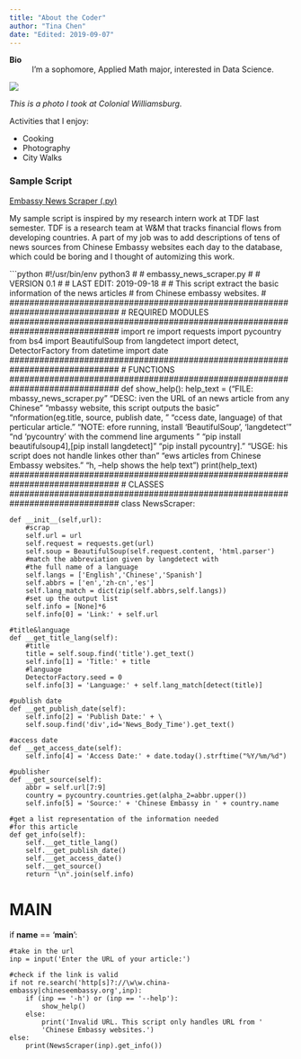 ```yaml
---
title: "About the Coder"
author: "Tina Chen"
date: "Edited: 2019-09-07"
---
```


**Bio**
: I'm a sophomore, Applied Math major, interested in Data Science.

![](https://drive.google.com/uc?export=view&id=1Dou3i99k4glT7K_ZrNYNfLprLkUpBFtQ)

*This is a photo I took at Colonial Williamsburg.*

Activities that I enjoy:

* Cooking
* Photography
* City Walks

### Sample Script
[Embassy News Scraper (.py)](scripts/embassy_news_scraper.py)

My sample script is inspired by my research intern work at TDF last semester. TDF is a research team at W&M that tracks financial flows from developing countries. A part of my job was to add descriptions of tens of news sources from Chinese Embassy websites each day to the database, which could be boring and I thought of automizing this work.

```python
#!/usr/bin/env python3
#
# embassy_news_scraper.py
#
# VERSION 0.1
#
# LAST EDIT: 2019-09-18
#
# This script extract the basic information of the news articles
# from Chinese embassy websites.
#
##############################################################################
# REQUIRED MODULES
##############################################################################
import re
import requests
import pycountry
from bs4 import BeautifulSoup
from langdetect import detect, DetectorFactory
from datetime import date
##############################################################################
# FUNCTIONS
##############################################################################
def show_help():
    help_text = ("FILE: \t embassy_news_scraper.py\n"
                 "DESC: \t Given the URL of an news article from any Chinese\n"
                 "\t Embassy website, this script outputs the basic\n"
                 "\t information(eg.title, source, publish date, \n"
                 "\t access date, language) of that perticular article.\n"
                 "NOTE: \t Before running, install 'BeautifulSoup', 'langdetect'\n"
                 "\t and 'pycountry' with the commend line arguments \n"
                 "\t [pip install beautifulsoup4],[pip install langdetect]\n"
                 "\t [pip install pycountry].\n"
                 "USGE: \t This script does not handle linkes other than\n"
                 "\t news articles from Chinese Embassy websites.\n"
                 "\t -h, --help   shows the help text\n")
    print(help_text)
##############################################################################
# CLASSES
##############################################################################
class NewsScraper:

    def __init__(self,url):
        #scrap
        self.url = url
        self.request = requests.get(url)
        self.soup = BeautifulSoup(self.request.content, 'html.parser')
        #match the abbreviation given by langdetect with
        #the full name of a language
        self.langs = ['English','Chinese','Spanish']
        self.abbrs = ['en','zh-cn','es']
        self.lang_match = dict(zip(self.abbrs,self.langs))
        #set up the output list
        self.info = [None]*6
        self.info[0] = 'Link:' + self.url

    #title&language
    def __get_title_lang(self):
        #title
        title = self.soup.find('title').get_text()
        self.info[1] = 'Title:' + title
        #language
        DetectorFactory.seed = 0
        self.info[3] = 'Language:' + self.lang_match[detect(title)]

    #publish date
    def __get_publish_date(self):
        self.info[2] = 'Publish Date:' + \
        self.soup.find('div',id='News_Body_Time').get_text()

    #access date
    def __get_access_date(self):
        self.info[4] = 'Access Date:' + date.today().strftime("%Y/%m/%d")

    #publisher
    def __get_source(self):
        abbr = self.url[7:9]
        country = pycountry.countries.get(alpha_2=abbr.upper())
        self.info[5] = 'Source:' + 'Chinese Embassy in ' + country.name

    #get a list representation of the information needed
    #for this article
    def get_info(self):
        self.__get_title_lang()
        self.__get_publish_date()
        self.__get_access_date()
        self.__get_source()
        return "\n".join(self.info)

##########################################################################
# MAIN
##########################################################################
if __name__ == '__main__':

    #take in the url
    inp = input('Enter the URL of your article:')

    #check if the link is valid
    if not re.search('http[s]?://\w\w.china-embassy|chineseembassy.org',inp):
        if (inp == '-h') or (inp == '--help'):
            show_help()
        else:
            print('Invalid URL. This script only handles URL from '
            'Chinese Embassy websites.')
    else:
        print(NewsScraper(inp).get_info())

